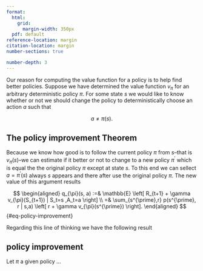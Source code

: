 ```yaml
---
format:
  html:
    grid:
      margin-width: 350px
  pdf: default
reference-location: margin
citation-location: margin
number-sections: true

number-depth: 3
---
```


Our reason for computing the value function for a policy is to help find better 
policies. Suppose we have determined the value function $v_{\pi}$ for an 
arbitrary deterministic policy $\pi$. For some state $s$ we would like to know
whether or not we should change the policy to deterministically choose an action
$a$ such that 

$$
	\begin{equation*}
		a 
			\neq \pi(s).
	\end{equation*}
$$ 

## The policy improvement Theorem

Because we know how good is to follow the current policy 
$\pi$ from $s$--that is $v_{\pi}(s)$--we can estimate if it better or not to 
change to a new policy $\pi^{\prime}$ which is equal the the original policy 
$\pi$ except at state $s$. To this end we can sellect $a = \pi^{\prime}(s)$ always
$s$ appears and there after use the original policy $\pi$. The new value of this 
argument results

$$
\begin{aligned}
	q_{\pi}(s, a) 
		:=& 
			\mathbb{E} 
				\left[
					R_{t+1} + \gamma v_{\pi}(S_{t+1})
					| S_t=s ,A_t=a
				\right]
		\\
		=&
			\sum_{s^{\prime},r}
				p(s^{\prime}, r | s,a)
				\left[
					r + \gamma v_{\pi}(s^{\prime})
				\right].
	\end{aligned}
$$ {#eq-policy-improvement}

Regarding this line of thinking we have the following result

:::{#thm-policy-improvement}

## policy improvement
Let $\pi$ a given policy ...

:::
